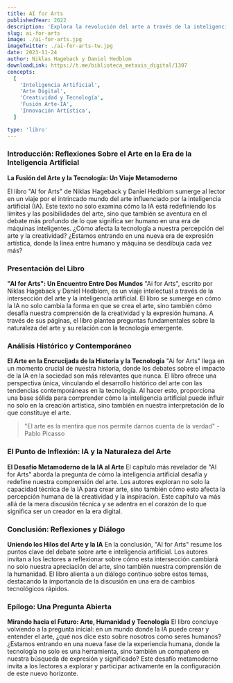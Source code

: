 ```yaml
---
title: AI for Arts
publishedYear: 2022
description: 'Explora la revolución del arte a través de la inteligencia artificial, cuestionando la creatividad y la expresión humana frente a la tecnología. Un viaje por la fusión del arte digital y las innovaciones en IA.'
slug: ai-for-arts
image: ./ai-for-arts.jpg
imageTwitter: ./ai-for-arts-tw.jpg
date: 2023-11-24
author: Niklas Hageback y Daniel Hedblom
downloadLink: https://t.me/biblioteca_metaxis_digital/1307
concepts:
  [
    'Inteligencia Artificial',
    'Arte Digital',
    'Creatividad y Tecnología',
    'Fusión Arte-IA',
    'Innovación Artística',
  ]

type: 'libro'
---
```


### Introducción: Reflexiones Sobre el Arte en la Era de la Inteligencia Artificial

**La Fusión del Arte y la Tecnología: Un Viaje Metamoderno**

El libro "AI for Arts" de Niklas Hageback y Daniel Hedblom sumerge al lector en un viaje por el intrincado mundo del arte influenciado por la inteligencia artificial (IA). Este texto no solo examina cómo la IA está redefiniendo los límites y las posibilidades del arte, sino que también se aventura en el debate más profundo de lo que significa ser humano en una era de máquinas inteligentes. ¿Cómo afecta la tecnología a nuestra percepción del arte y la creatividad? ¿Estamos entrando en una nueva era de expresión artística, donde la línea entre humano y máquina se desdibuja cada vez más?

### Presentación del Libro

**"AI for Arts": Un Encuentro Entre Dos Mundos**
"Ai for Arts", escrito por Niklas Hageback y Daniel Hedblom, es un viaje intelectual a través de la intersección del arte y la inteligencia artificial. El libro se sumerge en cómo la IA no solo cambia la forma en que se crea el arte, sino también cómo desafía nuestra comprensión de la creatividad y la expresión humana. A través de sus páginas, el libro plantea preguntas fundamentales sobre la naturaleza del arte y su relación con la tecnología emergente.

### Análisis Histórico y Contemporáneo

**El Arte en la Encrucijada de la Historia y la Tecnología**
"Ai for Arts" llega en un momento crucial de nuestra historia, donde los debates sobre el impacto de la IA en la sociedad son más relevantes que nunca. El libro ofrece una perspectiva única, vinculando el desarrollo histórico del arte con las tendencias contemporáneas en la tecnología. Al hacer esto, proporciona una base sólida para comprender cómo la inteligencia artificial puede influir no solo en la creación artística, sino también en nuestra interpretación de lo que constituye el arte.

> "El arte es la mentira que nos permite darnos cuenta de la verdad" - Pablo Picasso

### El Punto de Inflexión: IA y la Naturaleza del Arte

**El Desafío Metamoderno de la IA al Arte**
El capítulo más revelador de "AI for Arts" aborda la pregunta de cómo la inteligencia artificial desafía y redefine nuestra comprensión del arte. Los autores exploran no solo la capacidad técnica de la IA para crear arte, sino también cómo esto afecta la percepción humana de la creatividad y la inspiración. Este capítulo va más allá de la mera discusión técnica y se adentra en el corazón de lo que significa ser un creador en la era digital.

### Conclusión: Reflexiones y Diálogo

**Uniendo los Hilos del Arte y la IA**
En la conclusión, "AI for Arts" resume los puntos clave del debate sobre arte e inteligencia artificial. Los autores invitan a los lectores a reflexionar sobre cómo esta intersección cambiará no solo nuestra apreciación del arte, sino también nuestra comprensión de la humanidad. El libro alienta a un diálogo continuo sobre estos temas, destacando la importancia de la discusión en una era de cambios tecnológicos rápidos.

### Epílogo: Una Pregunta Abierta

**Mirando hacia el Futuro: Arte, Humanidad y Tecnología**
El libro concluye volviendo a la pregunta inicial: en un mundo donde la IA puede crear y entender el arte, ¿qué nos dice esto sobre nosotros como seres humanos? ¿Estamos entrando en una nueva fase de la experiencia humana, donde la tecnología no solo es una herramienta, sino también un compañero en nuestra búsqueda de expresión y significado? Este desafío metamoderno invita a los lectores a explorar y participar activamente en la configuración de este nuevo horizonte.
